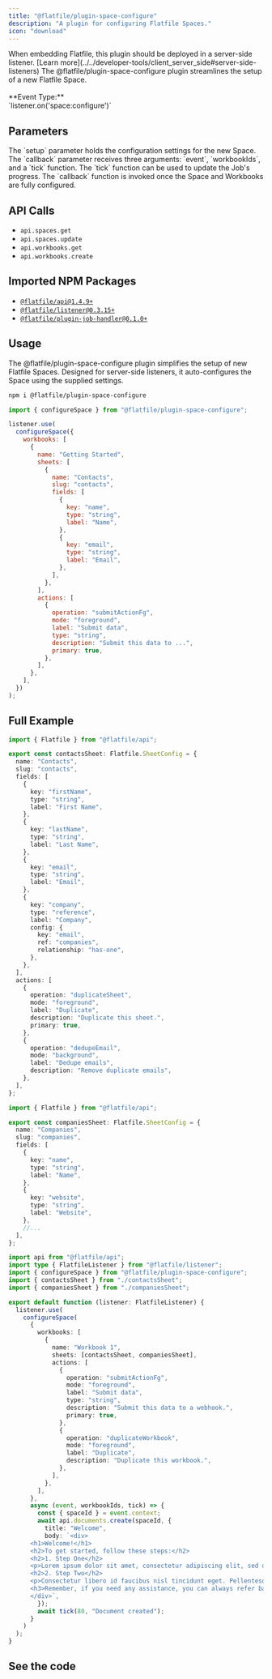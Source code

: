 ```yaml
---
title: "@flatfile/plugin-space-configure"
description: "A plugin for configuring Flatfile Spaces."
icon: "download"
---
```


<Warning>
  When embedding Flatfile, this plugin should be deployed in a server-side
  listener. [Learn
  more](../../developer-tools/client_server_side#server-side-listeners)
</Warning>

<CardGroup cols={1}>
  <Card
    title="@flatfile/plugin-space-configure"
    icon="download"
  >
    The @flatfile/plugin-space-configure plugin streamlines the setup of a new Flatfile Space.
    <br/>
    <br/>
    **Event Type:**
    <br/>
    `listener.on('space:configure')`

  </Card>
</CardGroup>

## Parameters

<ParamField path="setup" type="SetupFactory" required>
  The `setup` parameter holds the configuration settings for the new Space.
</ParamField>

<ParamField path="callback" type="function">
  The `callback` parameter receives three arguments: `event`, `workbookIds`, and
  a `tick` function. The `tick` function can be used to update the Job's
  progress. The `callback` function is invoked once the Space and Workbooks are
  fully configured.
</ParamField>

## API Calls

- `api.spaces.get`
- `api.spaces.update`
- `api.workbooks.get`
- `api.workbooks.create`

## Imported NPM Packages

- [`@flatfile/api@1.4.9+`](https://npmjs.com/package/@flatfile/api)
- [`@flatfile/listener@0.3.15+`](https://npmjs.com/package/@flatfile/listener)
- [`@flatfile/plugin-job-handler@0.1.0+`](./job-handler)

## Usage

The @flatfile/plugin-space-configure plugin simplifies the setup of new Flatfile Spaces.
Designed for server-side listeners, it auto-configures the Space using the supplied settings.

```bash install
npm i @flatfile/plugin-space-configure
```

```js import
import { configureSpace } from "@flatfile/plugin-space-configure";
```

```js listener.js
listener.use(
  configureSpace({
    workbooks: [
      {
        name: "Getting Started",
        sheets: [
          {
            name: "Contacts",
            slug: "contacts",
            fields: [
              {
                key: "name",
                type: "string",
                label: "Name",
              },
              {
                key: "email",
                type: "string",
                label: "Email",
              },
            ],
          },
        ],
        actions: [
          {
            operation: "submitActionFg",
            mode: "foreground",
            label: "Submit data",
            type: "string",
            description: "Submit this data to ...",
            primary: true,
          },
        ],
      },
    ],
  })
);
```

## Full Example

```typescript contactsSheet.ts
import { Flatfile } from "@flatfile/api";

export const contactsSheet: Flatfile.SheetConfig = {
  name: "Contacts",
  slug: "contacts",
  fields: [
    {
      key: "firstName",
      type: "string",
      label: "First Name",
    },
    {
      key: "lastName",
      type: "string",
      label: "Last Name",
    },
    {
      key: "email",
      type: "string",
      label: "Email",
    },
    {
      key: "company",
      type: "reference",
      label: "Company",
      config: {
        key: "email",
        ref: "companies",
        relationship: "has-one",
      },
    },
  ],
  actions: [
    {
      operation: "duplicateSheet",
      mode: "foreground",
      label: "Duplicate",
      description: "Duplicate this sheet.",
      primary: true,
    },
    {
      operation: "dedupeEmail",
      mode: "background",
      label: "Dedupe emails",
      description: "Remove duplicate emails",
    },
  ],
};
```

```typescript companiesSheet.ts
import { Flatfile } from "@flatfile/api";

export const companiesSheet: Flatfile.SheetConfig = {
  name: "Companies",
  slug: "companies",
  fields: [
    {
      key: "name",
      type: "string",
      label: "Name",
    },
    {
      key: "website",
      type: "string",
      label: "Website",
    },
    //...
  ],
};
```

```typescript listener.ts
import api from "@flatfile/api";
import type { FlatfileListener } from "@flatfile/listener";
import { configureSpace } from "@flatfile/plugin-space-configure";
import { contactsSheet } from "./contactsSheet";
import { companiesSheet } from "./companiesSheet";

export default function (listener: FlatfileListener) {
  listener.use(
    configureSpace(
      {
        workbooks: [
          {
            name: "Workbook 1",
            sheets: [contactsSheet, companiesSheet],
            actions: [
              {
                operation: "submitActionFg",
                mode: "foreground",
                label: "Submit data",
                type: "string",
                description: "Submit this data to a webhook.",
                primary: true,
              },
              {
                operation: "duplicateWorkbook",
                mode: "foreground",
                label: "Duplicate",
                description: "Duplicate this workbook.",
              },
            ],
          },
        ],
      },
      async (event, workbookIds, tick) => {
        const { spaceId } = event.context;
        await api.documents.create(spaceId, {
          title: "Welcome",
          body: `<div>
      <h1>Welcome!</h1>
      <h2>To get started, follow these steps:</h2>
      <h2>1. Step One</h2>
      <p>Lorem ipsum dolor sit amet, consectetur adipiscing elit, sed do eiusmod tempor incididunt ut labore et dolore magna aliqua. Ut enim ad minim veniam, quis nostrud exercitation ullamco laboris nisi ut aliquip ex ea commodo consequat. Duis aute irure dolor in reprehenderit in voluptate velit esse cillum dolore eu fugiat nulla pariatur.</p>
      <h2>2. Step Two</h2>
      <p>Consectetur libero id faucibus nisl tincidunt eget. Pellentesque elit eget gravida cum sociis natoque penatibus et. Tempor orci eu lobortis elementum nibh.</p>
      <h3>Remember, if you need any assistance, you can always refer back to this page by clicking "Welcome" in the left-hand sidebar!</h3>
      </div>`,
        });
        await tick(80, "Document created");
      }
    )
  );
}
```

## See the code

<CardGroup cols={2}>
  <Card
    title="@flatfile/plugin-space-configure"
    href="https://github.com/FlatFilers/flatfile-plugins/tree/main/plugins/job-handler"
    icon="github"
  ></Card>
</CardGroup>
